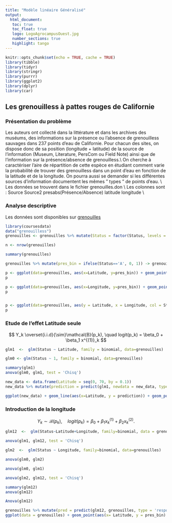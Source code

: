 ```yaml
---
title: "Modèle linéaire Généralisé"
output: 
  html_document:
   toc: true
   toc_float: true
   logo: LogoAgrocampusOuest.jpg
   number_sections: true
   highlight: tango
---
```


```r
knitr::opts_chunk$set(echo = TRUE, cache = TRUE)
library(tibble)
library(tidyr)
library(stringr)
library(purrr)
library(ggplot2)
library(dplyr)
library(car)
```



## Les grenouilless à pattes rouges de Californie

### Présentation du problème

Les auteurs ont collecté dans la littérature et dans les archives des muséums, des informations
sur la présence ou l'absence de grenouilless sauvages dans 237 points d'eau de Californie. Pour
chacun des sites, on dispose donc de sa position (longitude + latitude) de la source de
l'information (Museum, Literature, PersCom ou Field Note) ainsi que de l'information sur la
présence/absence de grenouilless.\\
On cherche à caractériser l'aire de répartition de cette espèce en étudiant comment varie la
probabilité de trouver des grenouilless dans un point d'eau en fonction de la latitude et de la
longitude. On pourra aussi se demander si les différentes sources d'information documentent
les mêmes " types " de points d'eau. \\
Les données se trouvent dans le fichier grenouilles.don \\
Les colonnes sont : Source Source2 presabs(Présence/Absence) latitude longitude \\


### Analyse descriptive

Les données sont disponibles sur [grenouilles](data/grenouilles.don)

```r
library(coursesdata)
data("grenouilless")
grenouilles <- grenouilles %>% mutate(Status = factor(Status, levels = c('P','A'))) 

n <- nrow(grenouilles)

summary(grenouilles)

grenouilles %>% mutate(pres_bin = ifelse(Status=='A', 0, 1)) -> grenouilles

p <- ggplot(data=grenouilles, aes(x=Latitude, y=pres_bin)) + geom_point()
p

p <- ggplot(data=grenouilles, aes(x=Longitude, y=pres_bin)) + geom_point()
p


p <- ggplot(data=grenouilles, aes(y = Latitude, x = Longitude, col = Status)) + geom_point() + coord_fixed()
p
```




### Etude de l'effet Latitude seule
$$ Y_k  \overset{i.i.d}{\sim}\mathcal{B}(p_k), \quad logit(p_k)  = \beta_0 + \beta_1 x^{(1)}_k   $$ 



```r
glm1  <-  glm(Status ~ Latitude, family = binomial, data=grenouilles)

glm0 <- glm(Status ~ 1, family = binomial, data=grenouilles)

summary(glm1)
anova(glm0, glm1, test = 'Chisq')

```


```r
new_data <- data.frame(Latitude = seq(0, 70, by = 0.1))
new_data %>% mutate(prediction = predict(glm1, newdata = new_data, type = 'response' ) ) -> new_data

ggplot(new_data) + geom_line(aes(x=Latitude, y = prediction)) + geom_point(data=grenouilles, aes(x=Latitude, y = pres_bin)) + xlim(c(33, 40))
```

### Introduction de la longitude

$$ Y_{k}  \sim \mathcal{B}(p_k), \quad  logit(p_k)  = \beta_0 + \beta_1 x^{(1)}_k + \beta_2 x^{(2)}_k. $$


```r
glm12  <-  glm(Status~Latitude+Longitude, family=binomial, data = grenouilles)

anova(glm1, glm12, test = 'Chisq')

glm2  <-  glm(Status ~ Longitude, family=binomial, data=grenouilles)

anova(glm0, glm2)

anova(glm0, glm1)

anova(glm2, glm12, test = 'Chisq')

summary(glm12)
anova(glm12)

Anova(glm12)
```

```r
grenouilles %>% mutate(pred = predict(glm12, grenouilles, type = 'response' )) -> grenouilles
ggplot(data = grenouilles) + geom_point(aes(x= Latitude, y = pres_bin) )   + geom_point(aes(x=Latitude, y = pred), col= 'red')
```
